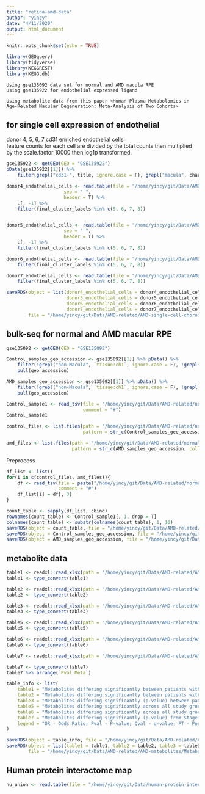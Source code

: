 ```yaml
---
title: "retina-amd-data"
author: "yincy"
date: "4/11/2020"
output: html_document
---
```


```r
knitr::opts_chunk$set(echo = TRUE)
```


```r
library(GEOquery)
library(tidyverse)
library(KEGGREST)
library(KEGG.db)
```

```
Using gse135092 data set for normal and AMD macula RPE 
Using gse135922 for endothelial expressed ligand

Using metabolite data from this paper <Human Plasma Metabolomics in Age-Related Macular Degeneration: Meta-Analysis of Two Cohorts>
```

## for single cell expression of endothelial  
donor 4, 5, 6, 7 cd31 enriched endothelial cells  
feature counts for each cell are divided by the total counts then multiplied by the scale.factor 10000 then log1p transformed.  
```r
gse135922 <- getGEO(GEO = "GSE135922")
pData(gse135922[[1]]) %>% 
    filter(grepl("cd31-", title, ignore.case = F), grepl("macula", characteristics_ch1.3, ignore.case = F))
```

```r
donor4_endothelial_cells <- read.table(file = "/home/yincy/git/Data/AMD-related/AMD-single-cell-choroid-endothelial/GSM4037987/GSM4037987_macula_donor_4_enriched_expression.tsv.gz", 
                     sep = " ", 
                     header = T) %>% 
    .[, -1] %>% 
    filter(final_cluster_labels %in% c(5, 6, 7, 8))


donor5_endothelial_cells <- read.table(file = "/home/yincy/git/Data/AMD-related/AMD-single-cell-choroid-endothelial/GSM4037988/GSM4037988_macula_donor_5_enriched_expression.tsv.gz", 
                     sep = " ", 
                     header = T) %>% 
    .[, -1] %>% 
    filter(final_cluster_labels %in% c(5, 6, 7, 8))

donor6_endothelial_cells <- read.table(file = "/home/yincy/git/Data/AMD-related/AMD-single-cell-choroid-endothelial/GSM4037989/GSM4037989_macula_donor_6_enriched_expression.tsv.gz") %>% 
    filter(final_cluster_labels %in% c(5, 6, 7, 8))

donor7_endothelial_cells <- read.table(file = "/home/yincy/git/Data/AMD-related/AMD-single-cell-choroid-endothelial/GSM4037990/GSM4037990_macula_donor_7_enriched_expression.tsv.gz") %>% 
    filter(final_cluster_labels %in% c(5, 6, 7, 8))
```

```r
saveRDS(object = list(donor4_endothelial_cells = donor4_endothelial_cells, 
                      donor5_endothelial_cells = donor5_endothelial_cells, 
                      donor6_endothelial_cells = donor6_endothelial_cells, 
                      donor7_endothelial_cells = donor7_endothelial_cells), 
        file = "/home/yincy/git/Data/AMD-related/AMD-single-cell-choroid-endothelial/donor4_7_endothelial_cells.rds")
```


## bulk-seq for normal and AMD macular RPE  
```r
gse135092 <- getGEO(GEO = "GSE135092")

Control_samples_geo_accession <- gse135092[[1]] %>% pData() %>% 
    filter(!grepl("non-Macula", `tissue:ch1`, ignore.case = F), !grepl("Retina", `tissue:ch1`, ignore.case = F), `amd_status:ch1` == "Control") %>% 
    pull(geo_accession)

AMD_samples_geo_accession <- gse135092[[1]] %>% pData() %>% 
    filter(!grepl("non-Macula", `tissue:ch1`, ignore.case = F), !grepl("Retina", `tissue:ch1`, ignore.case = F), `amd_status:ch1` == "AMD") %>% 
    pull(geo_accession)
```

```r
Control_sample1 <- read_tsv(file = "/home/yincy/git/Data/AMD-related/normal-and-AMD-bulk/GSE135092/GSE135092/GSM3985262_sample1.tsv.gz", 
                            comment = "#")
Control_sample1
```

```r
control_files <- list.files(path = "/home/yincy/git/Data/AMD-related/normal-and-AMD-bulk/GSE135092/GSE135092/", 
                            pattern = str_c(Control_samples_geo_accession, collapse = "|"))

amd_files <- list.files(path = "/home/yincy/git/Data/AMD-related/normal-and-AMD-bulk/GSE135092/GSE135092/", 
                        pattern = str_c(AMD_samples_geo_accession, collapse = "|"))
```

Preprocess  
```r
df_list <- list() 
for(i in c(control_files, amd_files)){
    df <- read_tsv(file = paste("/home/yincy/git/Data/AMD-related/normal-and-AMD-bulk/GSE135092/GSE135092", i, sep = "/"), 
                   comment = "#")
    df_list[i] = df[, 3]
}
```

```r
count_table <- sapply(df_list, cbind)
rownames(count_table) <- Control_sample1[, 1, drop = T]
colnames(count_table) <- substr(colnames(count_table), 1, 10)
saveRDS(object = count_table, file = "/home/yincy/git/Data/AMD-related/normal-and-AMD-bulk/normal_amd_reads_count_table.rds")
saveRDS(object = Control_samples_geo_accession, file = "/home/yincy/git/Data/AMD-related/normal-and-AMD-bulk/Control_geo_accession.rds")
saveRDS(object = AMD_samples_geo_accession, file = "/home/yincy/git/Data/AMD-related/normal-and-AMD-bulk/AMD_geo_accession.rds")
```


## metabolite data  
```r
table1 <- readxl::read_xlsx(path = "/home/yincy/git/Data/AMD-related/AMD-matebolites/Metabolites-differ-significantly-between-amd-and-control-Boston-samples-based-on-pval-of-AMD-vs-Control.xlsx")
table1 <- type_convert(table1)
```


```r
table2 <- readxl::read_xlsx(path = "/home/yincy/git/Data/AMD-related/AMD-matebolites/Metabolites-differing-significantly-between-patients-with-AMD-and-Control-using-Coimbra-samples-based-on-p-val-of-AMD-vs-Control-model.xlsx")
table2 <- type_convert(table2)
```


```r
table3 <- readxl::read_xlsx(path = "/home/yincy/git/Data/AMD-related/AMD-matebolites/Metabolites-differing-significantly-between-patients-with-AMD-and-controls-based-on-meta-analysis-of-AMD-vs-Control-model-from-the-2-study-cohorts.xlsx")
table3 <- type_convert(table3)
```


```r
table5 <- readxl::read_xlsx(path = "/home/yincy/git/Data/AMD-related/AMD-matebolites/Metabolites-differing-significantly-across-all-study-groups-using-Boston-samples-based-on-pval-from-stage+2eye-model.xlsx")
table5 <- type_convert(table5)
```


```r
table6 <- readxl::read_xlsx(path = "/home/yincy/git/Data/AMD-related/AMD-matebolites/Metabolites-differing-significantly-across-all-study-groups-using-Coimbra-samples-based-on-pval-from-stage+2eye-model.xlsx")
table6 <- type_convert(table6)
```


```r
table7 <- readxl::read_xlsx(path = "/home/yincy/git/Data/AMD-related/AMD-matebolites/Metabolites-differing-significantly-from-stage+2eye-model-identified-on-the-meta-analysis-of-the-2-cohorts.xlsx")

table7 <- type_convert(table7)
table7 %>% arrange(`Pval Meta`)
```


```r
table_info <- list(
    table1 = "Metabolites differing significantly between patients with AMD and Controls, using Boston (US) samples based on p-values of AMD/Control model", 
    table2 = "Metabolites differing significantly between patients with AMD and Controls, using Coimbra (Portugal) samples based on p-values of AMD/Control model", 
    table3 = "Metabolites differing significantly (p-value) between patients with AMD and controls, based on meta-analysis of AMD/Control model from the 2 study cohorts", 
    table5 = "Metabolites differing significantly across all study groups using Boston (US) samples based on p-values from Stage + 2Eye model", 
    table6 = "Metabolites differing significantly across all study groups using Coimbra (Portugal) samples based on p-values from Stage+2Eye model", 
    table7 = "Metabolites differing significantly (p-value) from Stage+2Eye model identified on the meta-analysis of the 2 cohorts", 
    legend = "OR - Odds Ratio; Pval - P-value; Qval - q-value; PT - Portugal; US - United States; Meta - Meta analysis; Qval_Sig - indicator for significance based on q-value"
)

saveRDS(object = table_info, file = "/home/yincy/git/Data/AMD-related/AMD-matebolites/table_info.rds")
saveRDS(object = list(table1 = table1, table2 = table2, table3 = table3, table5 = table5, table6 = table6, table7 = table7), 
        file = "/home/yincy/git/Data/AMD-related/AMD-matebolites/Metabolite-tables.rds")
```


## Human protein interactome map  
```r
hu_union <- read.table(file = "/home/yincy/git/Data/human-protein-interactome-map/HI-union.tsv", stringsAsFactors = F)
```


